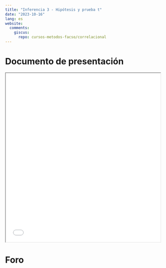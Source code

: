 ```yaml
---
title: "Inferencia 3 - Hipótesis y prueba t"
date: "2023-10-16"
lang: es
website:
  comments:
    giscus:
      repo: cursos-metodos-facso/correlacional
---
```


# Documento de presentación

<iframe src=/slides/07-inferencia.html height="550" width=100% allowfullscreen="true">
</iframe> 


# Foro

<script src="https://giscus.app/client.js"
        data-repo="cursos-metodos-facso/correlacional"
        data-repo-id="R_kgDOKCMXJQ"
        data-category="Q&A"
        data-category-id="DIC_kwDOKCMXJc4CYd9S"
        data-mapping="title"
        data-strict="0"
        data-reactions-enabled="1"
        data-emit-metadata="0"
        data-input-position="bottom"
        data-theme="light"
        data-lang="es"
        crossorigin="anonymous"
        async>
</script>


